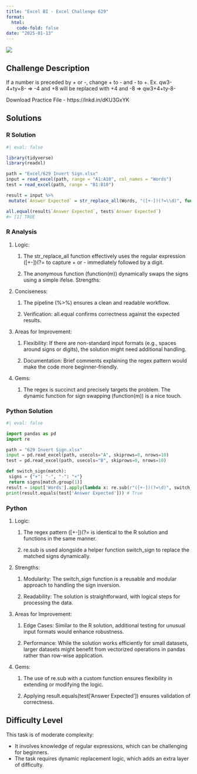 ```yaml
---
title: "Excel BI - Excel Challenge 629"
format: 
  html:
    code-fold: false
date: "2025-01-13"
---
```


![](/challenges/images/Exc%20629.jpg)

## Challenge Description

If a number is preceded by + or -, change + to - and - to +. Ex. qw3-4+ty+8- =\> -4 and +8 will be replaced with +4 and -8 =\> qw3+4+ty-8-

Download Practice File - https://lnkd.in/dKU3GxYK

## Solutions

::: panel-tabset
### R Solution

```r
#| eval: false

library(tidyverse)
library(readxl)

path = "Excel/629 Invert Sign.xlsx"
input = read_excel(path, range = "A1:A10", col_names = "Words")
test = read_excel(path, range = "B1:B10")

result = input %>%
 mutate(`Answer Expected` = str_replace_all(Words, "([+-])(?=\\d)", function(m) ifelse(m == "+", "-", "+")))

all.equal(result$`Answer Expected`, test$`Answer Expected`)
#> [1] TRUE

```

### R Analysis

1.  Logic:

    1.  The str_replace_all function effectively uses the regular expression (\[+-\])(?=\d) to capture + or - immediately followed by a digit.

    2.  The anonymous function (function(m)) dynamically swaps the signs using a simple ifelse. Strengths:


2.  Conciseness:

    1.  The pipeline (%\>%) ensures a clean and readable workflow.

    2.  Verification: all.equal confirms correctness against the expected results.

3.  Areas for Improvement:

    1.  Flexibility: If there are non-standard input formats (e.g., spaces around signs or digits), the solution might need additional handling.

    2.  Documentation: Brief comments explaining the regex pattern would make the code more beginner-friendly.

4.  Gems:

    1.  The regex is succinct and precisely targets the problem. The dynamic function for sign swapping (function(m)) is a nice touch.

### Python Solution

```python
#| eval: false

import pandas as pd
import re

path = "629 Invert Sign.xlsx"
input = pd.read_excel(path, usecols="A", skiprows=0, nrows=10)
test = pd.read_excel(path, usecols="B", skiprows=0, nrows=10)

def switch_sign(match):
 signs = {"+": "-", "-": "+"}
 return signs[match.group(1)]
result = input['Words'].apply(lambda x: re.sub(r"([+-])(?=\d)", switch_sign, x))
print(result.equals(test['Answer Expected'])) # True

```

### Python

1.  Logic:

    1.  The regex pattern (\[+-\])(?=\d) is identical to the R solution and functions in the same manner.
    
    2.  re.sub is used alongside a helper function switch_sign to replace the matched signs dynamically.
    
2.  Strengths:

    1.  Modularity: The switch_sign function is a reusable and modular approach to handling the sign inversion.
    
    2.  Readability: The solution is straightforward, with logical steps for processing the data.
    
3.  Areas for Improvement:

    1.  Edge Cases: Similar to the R solution, additional testing for unusual input formats would enhance robustness.

    2.  Performance: While the solution works efficiently for small datasets, larger datasets might benefit from vectorized operations in pandas rather than row-wise application.
    
4.  Gems:
    
    1.  The use of re.sub with a custom function ensures flexibility in extending or modifying the logic.
    
    2.  Applying result.equals(test\['Answer Expected'\]) ensures validation of correctness.
:::

## Difficulty Level

This task is of moderate complexity:

-   It involves knowledge of regular expressions, which can be challenging for beginners.
-   The task requires dynamic replacement logic, which adds an extra layer of difficulty.

